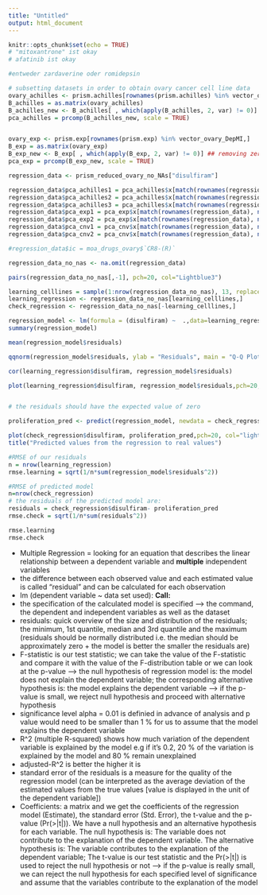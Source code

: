 ```yaml
---
title: "Untitled"
output: html_document
---
```


```r
knitr::opts_chunk$set(echo = TRUE)
# "mitoxantrone" ist okay
# afatinib ist okay 

#entweder zardaverine oder romidepsin

```

```r
# subsetting datasets in order to obtain ovary cancer cell line data 
ovary_achilles <- prism.achilles[rownames(prism.achilles) %in% vector_ovary_DepMI,]
B_achilles = as.matrix(ovary_achilles)
B_achilles_new <- B_achilles[ , which(apply(B_achilles, 2, var) != 0)] ## removing zero variance values
pca_achilles = prcomp(B_achilles_new, scale = TRUE)


ovary_exp <- prism.exp[rownames(prism.exp) %in% vector_ovary_DepMI,]
B_exp = as.matrix(ovary_exp)
B_exp_new <- B_exp[ , which(apply(B_exp, 2, var) != 0)] ## removing zero variance values
pca_exp = prcomp(B_exp_new, scale = TRUE)
```





```r



regression_data <- prism_reduced_ovary_no_NAs["disulfiram"]

regression_data$pca_achilles1 = pca_achilles$x[match(rownames(regression_data), names(pca_achilles$x[,1])),1]
regression_data$pca_achilles2 = pca_achilles$x[match(rownames(regression_data), names(pca_achilles$x[,2])),2]
regression_data$pca_achilles3 = pca_achilles$x[match(rownames(regression_data), names(pca_achilles$x[,3])),3]
regression_data$pca_exp1 = pca_exp$x[match(rownames(regression_data), names(pca_exp$x[,1])),1]
regression_data$pca_exp2 = pca_exp$x[match(rownames(regression_data), names(pca_exp$x[,2])),2]
regression_data$pca_cnv1 = pca_cnv$x[match(rownames(regression_data), names(pca_cnv$x[,1])),1]
regression_data$pca_cnv2 = pca_cnv$x[match(rownames(regression_data), names(pca_cnv$x[,2])),2]

#regression_data$ic = moa_drugs_ovary$`CR8-(R)`

regression_data_no_nas <- na.omit(regression_data)

pairs(regression_data_no_nas[,-1], pch=20, col="Lightblue3")

```


```r
learning_celllines = sample(1:nrow(regression_data_no_nas), 13, replace = F)
learning_regression <- regression_data_no_nas[learning_celllines,]
check_regression <- regression_data_no_nas[-learning_celllines,]
```


```r
regression_model <- lm(formula = (disulfiram) ~  .,data=learning_regression)
summary(regression_model)
```


```r
mean(regression_model$residuals)

qqnorm(regression_model$residuals, ylab = "Residuals", main = "Q-Q Plot residuals" );qqline(regression_model$residuals)
```

```r


cor(learning_regression$disulfiram, regression_model$residuals)

plot(learning_regression$disulfiram, regression_model$residuals,pch=20, col="light blue", xlab = "Control", ylab = "Residuals");abline(0,0, col="red")


# the residuals should have the expected value of zero 
```


```r
proliferation_pred <- predict(regression_model, newdata = check_regression)

plot(check_regression$disulfiram, proliferation_pred,pch=20, col="lightblue3", xlab = "Real values", ylab = "Predicted values");abline(0,1,col="red" )
title("Predicted values from the regression to real values")
```


```r
#RMSE of our residuals
n = nrow(learning_regression)
rmse.learning = sqrt(1/n*sum(regression_model$residuals^2))

#RMSE of predicted model
n=nrow(check_regression)
# the residuals of the predicted model are: 
residuals = check_regression$disulfiram- proliferation_pred
rmse.check = sqrt(1/n*sum(residuals^2))

rmse.learning
rmse.check
```

- Multiple Regression = looking for an equation that describes the linear relationship between a dependent variable and **multiple** independent variables 
- the difference between each observed value and each estimated value is called "residual" and can be calculated for each observation 
- lm (dependent variable ~ data set used):
**Call:**
- the specification of the calculated model is specified --> the command, the dependent and independent variables as well as the dataset 
- residuals: quick overview of the size and distribution of the residuals; the minimum, 1st quantile, median and 3rd quantile and the maximum (residuals should be normally distributed i.e. the median should be approximately zero + the model is better the smaller the residuals are)
- F-statistic is our test statistic; we can take the value of the F-statistic and compare it with the value of the F-distribution table or we can look at the p-value
--> the null hypothesis of regression model is: the model does not explain the dependent variable; the corresponding alternative hypothesis is: the model explains the dependent variable
--> if the p-value is small, we reject null hypothesis and proceed with alternative hypothesis 
- significance level alpha = 0.01 is definied in advance of analysis and p value would need to be smaller than 1 % for us to assume that the model explains the dependent variable
- R^2 (multiple R-squared) shows how much variation of the dependent variable is explained by the model e.g if it's 0.2, 20 % of the variation is explained by the model and 80 % remain unexplained
- adjusted-R^2 is better the higher it is 
- standard error of the residuals is a measure for the quality of the regression model (can be interpreted as the average deviation of the estimated values from the true values [value is displayed in the unit of the dependent variable])
- Coefficients: a matrix and we get the coefficients of the regression model (Estimate), the standard error (Std. Error), the t-value and the p-value (Pr(>|t|)). We have a null hypothesis and an alternative hypothesis for each variable. The null hypothesis is: The variable does not contribute to the explanation of the dependent variable. The alternative hypothesis is: The variable contributes to the explanation of the dependent variable; The t-value is our test statistic and the Pr(>|t|) is used to reject the null hypothesis or not
--> if the p-value is really small, we can reject the null hypothesis for each specified level of significance and assume that the variables contribute to the explanation of the model 





